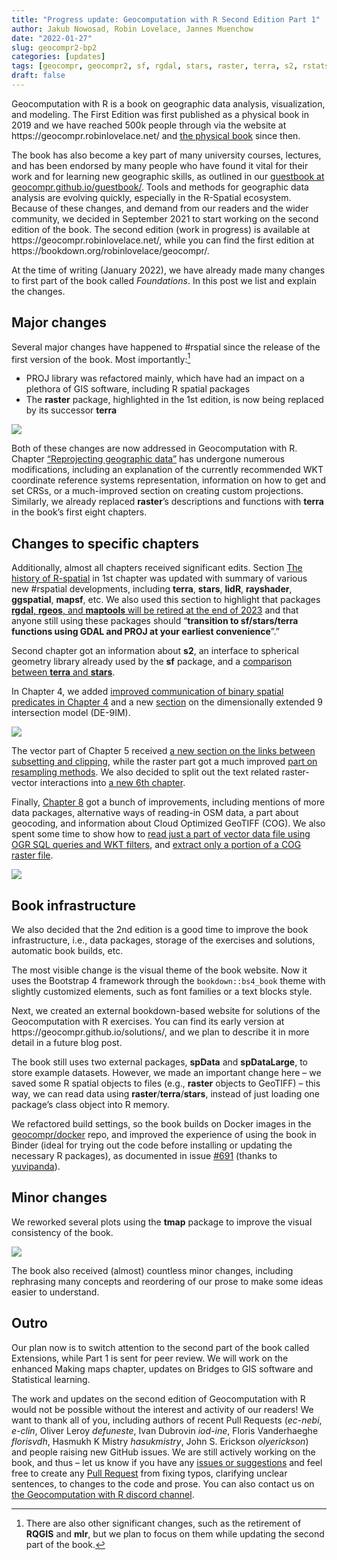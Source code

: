 ```yaml
---
title: "Progress update: Geocomputation with R Second Edition Part 1"
author: Jakub Nowosad, Robin Lovelace, Jannes Muenchow
date: "2022-01-27"
slug: geocompr2-bp2
categories: [updates]
tags: [geocompr, geocompr2, sf, rgdal, stars, raster, terra, s2, rstats]
draft: false
---
```


Geocomputation with R is a book on geographic data analysis, visualization, and modeling.
The First Edition was first published as a physical book in 2019 and we have reached 500k people through via the website at https://geocompr.robinlovelace.net/ and [the physical book](https://www.routledge.com/9781138304512) since then. 

The book has also become a key part of many university courses, lectures, and has been endorsed by many people who have found it vital for their work and for learning new geographic skills, as outlined in our [guestbook at  geocompr.github.io/guestbook/](https://geocompr.github.io/guestbook/).
Tools and methods for geographic data analysis are evolving quickly, especially in the R-Spatial ecosystem.
Because of these changes, and demand from our readers and the wider community, we decided in September 2021 to start working on the second edition of the book.
The second edition (work in progress) is available at https://geocompr.robinlovelace.net/, while you can find the first edition at https://bookdown.org/robinlovelace/geocompr/.

At the time of writing (January 2022), we have already made many changes to first part of the book called *Foundations*.
In this post we list and explain the changes.

## Major changes

Several major changes have happened to #rspatial since the release of the first version of the book.
Most importantly:^[There are also other significant changes, such as the retirement of **RQGIS** and **mlr**, but we plan to focus on them while updating the second part of the book.]

- PROJ library was refactored mainly, which have had an impact on a plethora of GIS software, including R spatial packages
- The **raster** package, highlighted in the 1st edition, is now being replaced by its successor **terra**

![](ch2fig.png)

Both of these changes are now addressed in Geocomputation with R. 
Chapter ["Reprojecting geographic data"](https://geocompr.robinlovelace.net/reproj-geo-data.html) has undergone numerous modifications, including an explanation of the currently recommended WKT coordinate reference systems representation, information on how to get and set CRSs, or a much-improved section on creating custom projections.
Similarly, we already replaced **raster**'s descriptions and functions with **terra** in the book's first eight chapters.

## Changes to specific chapters

Additionally, almost all chapters received significant edits.
Section [The history of R-spatial](https://geocompr.robinlovelace.net/intro.html#the-history-of-r-spatial) in 1st chapter was updated with summary of various new #rspatial developments, including **terra**, **stars**, **lidR**, **rayshader**, **ggspatial**, **mapsf**, etc.
We also used this section to highlight that packages [**rgdal**, **rgeos**, and **maptools** will be retired at the end of 2023](https://stat.ethz.ch/pipermail/r-sig-geo/2021-September/028760.html) and that anyone still using these packages should "**transition to sf/stars/terra functions using GDAL and PROJ at your earliest convenience**"."

Second chapter got an information about **s2**, an interface to spherical geometry library already used by the **sf** package, and a [comparison between **terra** and **stars**](https://geocompr.robinlovelace.net/spatial-class.html#r-packages-for-working-with-raster-data).

In Chapter 4, we added [improved communication of binary spatial predicates in Chapter 4](https://geocompr.robinlovelace.net/spatial-operations.html#topological-relations) and a new  [section](https://geocompr.robinlovelace.net/spatial-operations.html#de-9im-strings) on the dimensionally extended 9 intersection model (DE-9IM).

![](ch4fig.png)

The vector part of Chapter 5 received [a new section on the links between subsetting and clipping](https://geocompr.robinlovelace.net/geometric-operations.html#subsetting-and-clipping), while the raster part got a much improved [part on resampling methods](https://geocompr.robinlovelace.net/geometric-operations.html#resampling).
We also decided to split out the text related raster-vector interactions into [a new 6th chapter](https://geocompr.robinlovelace.net/raster-vector.html).

Finally, [Chapter 8](https://geocompr.robinlovelace.net/read-write.html#read-write) got a bunch of improvements, including mentions of more data packages, alternative ways of reading-in OSM data, a part about geocoding, and information about Cloud Optimized GeoTIFF (COG).
We also spent some time to show how to [read just a part of vector data file using OGR SQL queries and WKT filters](https://geocompr.robinlovelace.net/read-write.html#iovec), and [extract only a portion of a COG raster file](https://geocompr.robinlovelace.net/read-write.html#raster-data-read). 

![](ch8fig.png)

## Book infrastructure

We also decided that the 2nd edition is a good time to improve the book infrastructure, i.e., data packages, storage of the exercises and solutions, automatic book builds, etc.

The most visible change is the visual theme of the book website. 
Now it uses the Bootstrap 4 framework through the `bookdown::bs4_book` theme with slightly customized elements, such as font families or a text blocks style.

Next, we created an external bookdown-based website for solutions of the Geocomputation with R exercises. 
You can find its early version at https://geocompr.github.io/solutions/, and we plan to describe it in more detail in a future blog post.

The book still uses two external packages, **spData** and **spDataLarge**, to store example datasets.
However, we made an important change here -- we saved some R spatial objects to files (e.g., **raster** objects to GeoTIFF) -- this way, we can read data using **raster**/**terra**/**stars**, instead of just loading one package's class object into R memory.

We refactored build settings, so the book builds on Docker images in the [geocompr/docker](https://github.com/geocompr/docker) repo, and improved the experience of using the book in Binder (ideal for trying out the code before installing or updating the necessary R packages), as documented in issue [#691](https://github.com/Robinlovelace/geocompr/issues/691) (thanks to [yuvipanda](https://github.com/yuvipanda)).

## Minor changes

We reworked several plots using the **tmap** package to improve the visual consistency of the book.

![](figtmap.png)

The book also received (almost) countless minor changes, including rephrasing many concepts and reordering of our prose to make some ideas easier to understand.

## Outro

Our plan now is to switch attention to the second part of the book called Extensions, while Part 1 is sent for peer review.
We will work on the enhanced Making maps chapter, updates on Bridges to GIS software and Statistical learning.

The work and updates on the second edition of Geocomputation with R would not be possible without the interest and activity of our readers!
We want to thank all of you, including authors of recent Pull Requests (*ec-nebi*, *e-clin*, Oliver Leroy *defuneste*, Ivan Dubrovin *iod-ine*, Floris Vanderhaeghe *florisvdh*, Hasmukh K Mistry *hasukmistry*, John S. Erickson *olyerickson*) and people raising new GitHub issues.
We are still actively working on the book, and thus -- let us know if you have any [issues or suggestions](https://github.com/Robinlovelace/geocompr/issues) and feel free to create any [Pull Request](https://github.com/Robinlovelace/geocompr/pulls) from fixing typos, clarifying unclear sentences, to changes to the code and prose.
You can also contact us on [the Geocomputation with R discord channel](https://discord.gg/Te3gWeDwmf).

